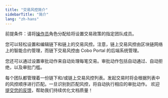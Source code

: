 ```yaml
---
title: "交易风控简介"
sidebarTitle: "简介"
lang: "zh-hans"
---
```


<Note>前提条件：请将[操作员](/cn/portal/organization/roles-and-permissions)角色分配给将设置交易政策的指定团队成员。</Note>

您可以轻松设置和编辑链下和链上的交易风控。注意，链上交易风控由区块链网络上的智能合约管理，而链下交易风控由 Cobo Portal 的后端系统管理。

您还可以通过设置审批动作来自动处理每笔交易。审批动作包括自动通过、自动拒绝，以及审批门槛。

每个团队都管理着一份链下和/或链上交易风控列表。发起交易时将会根据列表中的风控顺序进行匹配。一旦识别到匹配风控，将自动执行相应的审批动作。
<Tip>欢迎[提交您的反馈](https://forms.zohopublic.com/cobo/form/DocumentFeedbackForm/formperma/QvLOhxJv1_JMsJ-1dleZ8Itb_7rzN-LtgvsDdxosoVI?referrername=manuals)，帮助我们持续优化文档质量！</Tip>